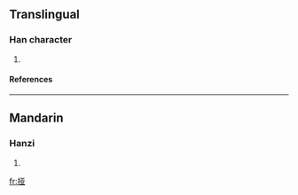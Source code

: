 {{see|掗}}

==Translingual==
===Han character===
{{Han char|rn=64|rad=手|as=06|sn=9|four=|canj=手一廿金 (QMTC)}}
# {{defn|Han|sort=手06}}
====References====
{{Han ref|kx=0431.171|hdz=31867.030|uh=631C|ud=25372}}
----
==Mandarin==
===Hanzi===
{{cmn-hanzi|tra=掗|pin=[[yà]] (ya4)|wg=ya<sup>4</sup>}}
# {{defn|Mandarin}}

[[fr:挜]]
